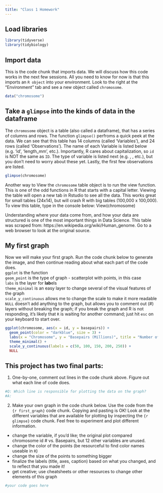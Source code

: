 ```yaml
---
title: "Class 1 Homework"
---
```

## Load libraries
```r
library(tidyverse)
library(tidybiology)
```

## Import data
This is the code chunk that imports data. We will discuss how this code works in the next few sessions. All you need to know for now is that this imports an `R object` into your environment. Look to the right at the "Environment" tab and see a new object called `chromosome`. 
```r
data("chromosome")
```

## Take a `glimpse` into the kinds of data in the dataframe
The `chromosome` object is a table (also called a dataframe), that has a series of columns and rows. The function `glimpse()` perfroms a quick peek at the data. We can see that this table has 14 columns (called 'Variables'), and 24 rows (called 'Observations'). The name of each Variable is listed below (e.g. 'id', 'length_mm', etc.). Importantly, R cares about capitalization, so `id` is NOT the same as `ID`. The type of variable is listed next (e.g. <fct>, <dbl>, etc.), but you don't need to worry about these yet. Lastly, the first few observations are listed.  
  
```r
glimpse(chromosome)
```

Another way to View the `chromosome` table object is to run the view function. This is one of the odd functions in R that starts with a capital letter. Viewing the table will open a new tab in Rstudio to see all the data. This works great for small tables (24x14), but will crash R with big tables (100,000 x 100,000). To view this table, type in the console below: View(chromosome)  
  
Understanding where your data come from, and how your data are structured is one of the most important things in Data Science. This table was scraped from: https://en.wikipedia.org/wiki/Human_genome. Go to a web browser to look at the original source.  
  
## My first graph  
Now we will make your first graph. Run the code chunk below to generate the image, and then continue reading about what each part of the code does.  
`ggplot` is the function  
`geom_point` is the type of graph - scatterplot with points, in this case  
`labs` is the layer for **lab**els  
`theme_minimal` is an easy layer to change several of the visual features of the graph  
`scale_y_continuous` allows me to change the scale to make it more readable  
`NULL` doesn't add anything to the graph, but allows you to comment out (#) layers without breaking the graph; if you break the graph and R is not responding, it's likely that `R` is waiting for another command; just hit `esc` on your keyboard to start over.  

```r
ggplot(chromosome, aes(x = id, y = basepairs)) +
  geom_point(color = "darkblue", size = 3) +
  labs(x = "Chromosome", y = "Basepairs (Millions)", title = "Number of Basepairs for Each Human Chromosome", caption = "Data from Wikipedia | Plot from @hirscheylab") +
  theme_minimal() +
  scale_y_continuous(labels = c(50, 100, 150, 200, 250)) +
  NULL
```

## This project has two final parts:  
1. One-by-one, comment out lines in the code chunk above. Figure out what each line of code does.
  
```r
#Q: Which line is responsible for plotting the data on the graph?  
#A: 
```

2. Make your own graph in the code chunk below. Use the code from the `{r first_graph}` code chunk. Copying and pasting is OK! Look at the different variables that are available for plotting by inspecting the `{r glimpse}` code chunk. Feel free to experiment and plot different information.  
* change the variable, if you'd like; the original plot compared chromosome id # vs. Basepairs, but 12 other variables are unused.  
* change the color of the points (be resourceful to find color names useable in `R`)   
* change the size of the points to something bigger
* finalize the labels (title, axes, caption) based on what you changed, and to reflect that you made it!  
* get creative; use cheatsheets or other resources to change other elements of this graph  
 
```r
#your code goes here

```
